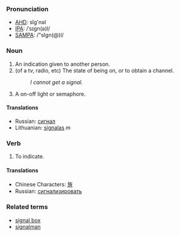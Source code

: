 ===Pronunciation===
*[[w:AHD|AHD]]: sĭg'nəl
*[[w:IPA|IPA]]: /ˈsɪgn(ə)l/
*[[w:SAMPA|SAMPA]]: /"sIgn(@)l/

===Noun===
#An indication given to another person.
#(of a tv, radio, etc) The state of being on, or to obtain a channel.
#:''I cannot get a signal.''
#A on-off light or semaphore.
====Translations====
*Russian: [[сигнал]]
*Lithuanian: [[signalas]] ''m''

===Verb===

#To indicate.

====Translations====
*Chinese Characters: [[旌]]
*Russian: [[сигнализировать]]

===Related terms===
*[[signal box]]
*[[signalman]]